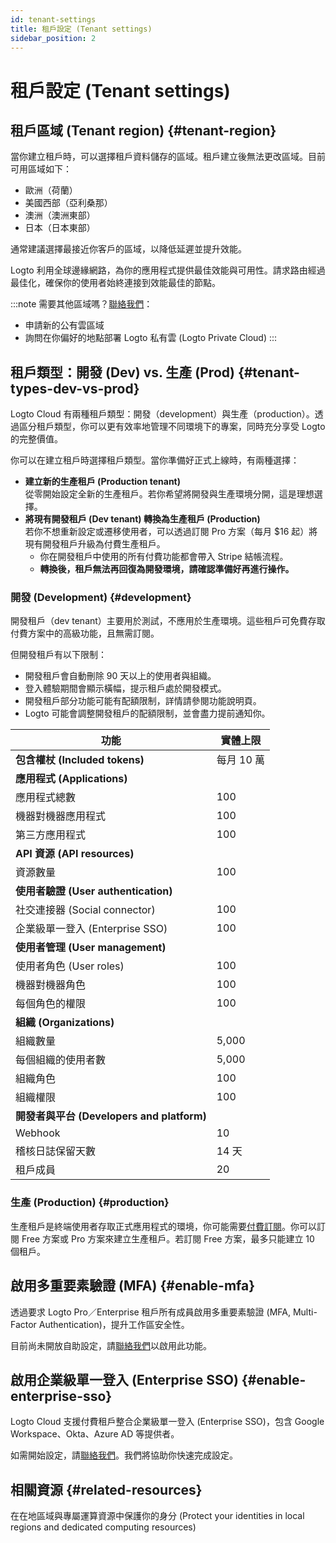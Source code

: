 ```yaml
---
id: tenant-settings
title: 租戶設定 (Tenant settings)
sidebar_position: 2
---
```


# 租戶設定 (Tenant settings)

## 租戶區域 (Tenant region) \{#tenant-region}

當你建立租戶時，可以選擇租戶資料儲存的區域。租戶建立後無法更改區域。目前可用區域如下：

- 歐洲（荷蘭）
- 美國西部（亞利桑那）
- 澳洲（澳洲東部）
- 日本（日本東部）

通常建議選擇最接近你客戶的區域，以降低延遲並提升效能。

Logto 利用全球邊緣網路，為你的應用程式提供最佳效能與可用性。請求路由經過最佳化，確保你的使用者始終連接到效能最佳的節點。

:::note
需要其他區域嗎？[聯絡我們](https://logto.io/contact)：

- 申請新的公有雲區域
- 詢問在你偏好的地點部署 Logto 私有雲 (Logto Private Cloud)
  :::

## 租戶類型：開發 (Dev) vs. 生產 (Prod) \{#tenant-types-dev-vs-prod}

Logto Cloud 有兩種租戶類型：開發（development）與生產（production）。透過區分租戶類型，你可以更有效率地管理不同環境下的專案，同時充分享受 Logto 的完整價值。

你可以在建立租戶時選擇租戶類型。當你準備好正式上線時，有兩種選擇：

- **建立新的生產租戶 (Production tenant)**  
  從零開始設定全新的生產租戶。若你希望將開發與生產環境分開，這是理想選擇。
- **將現有開發租戶 (Dev tenant) 轉換為生產租戶 (Production)**  
  若你不想重新設定或遷移使用者，可以透過訂閱 Pro 方案（每月 $16 起）將現有開發租戶升級為付費生產租戶。
  - 你在開發租戶中使用的所有付費功能都會帶入 Stripe 結帳流程。
  - **轉換後，租戶無法再回復為開發環境，請確認準備好再進行操作。**

### 開發 (Development) \{#development}

開發租戶（dev tenant）主要用於測試，不應用於生產環境。這些租戶可免費存取付費方案中的高級功能，且無需訂閱。

但開發租戶有以下限制：

- 開發租戶會自動刪除 90 天以上的使用者與組織。
- 登入體驗期間會顯示橫幅，提示租戶處於開發模式。
- 開發租戶部分功能可能有配額限制，詳情請參閱功能說明頁。
- Logto 可能會調整開發租戶的配額限制，並會盡力提前通知你。

| 功能                                       | 實體上限   |
| ------------------------------------------ | ---------- |
| **包含權杖 (Included tokens)**             | 每月 10 萬 |
| **應用程式 (Applications)**                |
| 應用程式總數                               | 100        |
| 機器對機器應用程式                         | 100        |
| 第三方應用程式                             | 100        |
| **API 資源 (API resources)**               |            |
| 資源數量                                   | 100        |
| **使用者驗證 (User authentication)**       |            |
| 社交連接器 (Social connector)              | 100        |
| 企業級單一登入 (Enterprise SSO)            | 100        |
| **使用者管理 (User management)**           |            |
| 使用者角色 (User roles)                    | 100        |
| 機器對機器角色                             | 100        |
| 每個角色的權限                             | 100        |
| **組織 (Organizations)**                   |            |
| 組織數量                                   | 5,000      |
| 每個組織的使用者數                         | 5,000      |
| 組織角色                                   | 100        |
| 組織權限                                   | 100        |
| **開發者與平台 (Developers and platform)** |            |
| Webhook                                    | 10         |
| 稽核日誌保留天數                           | 14 天      |
| 租戶成員                                   | 20         |

### 生產 (Production) \{#production}

生產租戶是終端使用者存取正式應用程式的環境，你可能需要[付費訂閱](https://logto.io/pricing)。你可以訂閱 Free 方案或 Pro 方案來建立生產租戶。若訂閱 Free 方案，最多只能建立 10 個租戶。

## 啟用多重要素驗證 (MFA) \{#enable-mfa}

透過要求 Logto Pro／Enterprise 租戶所有成員啟用多重要素驗證 (MFA, Multi-Factor Authentication)，提升工作區安全性。

目前尚未開放自助設定，請[聯絡我們](https://logto.io/contact)以啟用此功能。

## 啟用企業級單一登入 (Enterprise SSO) \{#enable-enterprise-sso}

Logto Cloud 支援付費租戶整合企業級單一登入 (Enterprise SSO)，包含 Google Workspace、Okta、Azure AD 等提供者。

如需開始設定，請[聯絡我們](https://logto.io/contact)。我們將協助你快速完成設定。

## 相關資源 \{#related-resources}

<Url href="https://blog.logto.io/data-region-resources">
  在在地區域與專屬運算資源中保護你的身分 (Protect your identities in local regions and dedicated
  computing resources)
</Url>
